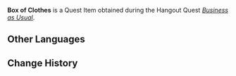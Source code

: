 {{Item Infobox
|id           = 101000
|image        = Item Gift.png
|type         = Quest Items
|description  = This box contains the clothes that [[Ningguang]] asked you to go get. As she said, "I need a change of mood, and a change of clothes will facilitate that."
}}
'''Box of Clothes''' is a Quest Item obtained during the Hangout Quest ''[[Business as Usual]]''.

==Other Languages==
{{Other Languages|default_hidden = 1
|en      = Box of Clothes
|zhs     = 装衣服的方盒
|zhs_rm  = Zhuāng Yīfú de Fānghé
|zht     = 裝衣服的方盒
|zht_rm  = Zhuāng Yīfú de Fānghé
|ja      = 服の入った四角い箱
|ja_rm   = Fuku no Haitta Shikakui Hako
|ko      = 옷을 담은 상자
|ko_rm   = 
|es      = Caja con ropa
|fr      = Boîte de vêtements
|ru      = Коробка с одеждой
|th      = กล่องเสื้อผ้าแบบสี่เหลี่ยม
|th_rm   = Klong Sueapha Baep Si Liam
|vi      = Hộp Trang Phục
|de      = Kiste mit Kleidung
|id      = Sekotak Pakaian
|pt      = Caixa com Roupas
}}

==Change History==
{{Change History|2.4}}